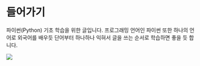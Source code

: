 # 들어가기 {.unnumbered}

파이썬(Python) 기초 학습을 위한 글입니다. 프로그래밍 언어인 파이썬 또한 하나의 언어로 외국어를 배우듯 단어부터 하나하나 익혀서 글을 쓰는 순서로 학습하면 좋을 듯 합니다.

![](images/how-to-learn-language.png)
